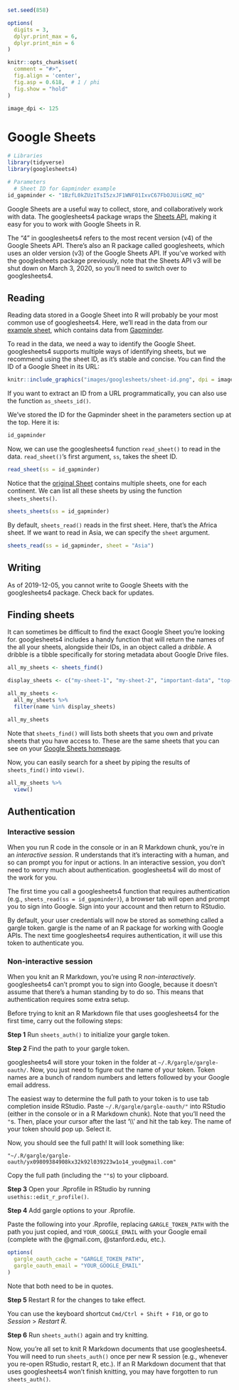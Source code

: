 ```r
set.seed(858)

options(
  digits = 3,
  dplyr.print_max = 6,
  dplyr.print_min = 6
)

knitr::opts_chunk$set(
  comment = "#>",
  fig.align = 'center',
  fig.asp = 0.618,  # 1 / phi
  fig.show = "hold"
)

image_dpi <- 125
```

# Google Sheets

```r
# Libraries
library(tidyverse)
library(googlesheets4)

# Parameters
  # Sheet ID for Gapminder example
id_gapminder <- "1BzfL0kZUz1TsI5zxJF1WNF01IxvC67FbOJUiiGMZ_mQ"
```

Google Sheets are a useful way to collect, store, and collaboratively work with data. The googlesheets4 package wraps the [Sheets API](https://developers.google.com/sheets/api), making it easy for you to work with Google Sheets in R.

The "4" in googlesheets4 refers to the most recent version (v4) of the Google Sheets API. There's also an R package called googlesheets, which uses an older version (v3) of the Google Sheets API. If you've worked with the googlesheets package previously, note that the Sheets API v3 will be shut down on March 3, 2020, so you'll need to switch over to googlesheets4.  

## Reading

Reading data stored in a Google Sheet into R will probably be your most common use of googlesheets4. Here, we'll read in the data from our [example sheet](https://docs.google.com/spreadsheets/d/1BzfL0kZUz1TsI5zxJF1WNF01IxvC67FbOJUiiGMZ_mQ/), which contains data from [Gapminder](https://www.gapminder.org/). 

To read in the data, we need a way to identify the Google Sheet. googlesheets4 supports multiple ways of identifying sheets, but we recommend using the sheet ID, as it's stable and concise. You can find the ID of a Google Sheet in its URL:

```r
knitr::include_graphics("images/googlesheets/sheet-id.png", dpi = image_dpi)
```

If you want to extract an ID from a URL programmatically, you can also use the function `as_sheets_id()`.

We've stored the ID for the Gapminder sheet in the parameters section up at the top. Here it is:

```r
id_gapminder
```

Now, we can use the googlesheets4 function `read_sheet()` to read in the data. `read_sheet()`'s first argument, `ss`, takes the sheet ID.

```r
read_sheet(ss = id_gapminder)
```

Notice that the [original Sheet](https://docs.google.com/spreadsheets/d/1BzfL0kZUz1TsI5zxJF1WNF01IxvC67FbOJUiiGMZ_mQ/) contains multiple sheets, one for each continent. We can list all these sheets by using the function `sheets_sheets()`.

```r
sheets_sheets(ss = id_gapminder)
```

By default, `sheets_read()` reads  in the first sheet. Here, that's the Africa sheet. If we want to read in Asia, we can specify the `sheet` argument.

```r
sheets_read(ss = id_gapminder, sheet = "Asia")
```

## Writing

As of 2019-12-05, you cannot write to Google Sheets with the googlesheets4 package. Check back for updates.

## Finding sheets

It can sometimes be difficult to find the exact Google Sheet you're looking for. googlesheets4 includes a handy function that will return the names of the all your sheets, alongside their IDs, in an object called a _dribble_. A dribble is a tibble specifically for storing metadata about Google Drive files. 

```r
all_my_sheets <- sheets_find()
```

```r
display_sheets <- c("my-sheet-1", "my-sheet-2", "important-data", "top-secret-data")

all_my_sheets <-
  all_my_sheets %>% 
  filter(name %in% display_sheets)
```

```r
all_my_sheets
```

Note that `sheets_find()` will lists both sheets that you own and private sheets that you have access to. These are the same sheets that you can see on your [Google Sheets homepage](https://docs.google.com/spreadsheets/).

Now, you can easily search for a sheet by piping the results of `sheets_find()` into `view()`.

```r
all_my_sheets %>% 
  view()
```

## Authentication

### Interactive session

When you run R code in the console or in an R Markdown chunk, you're in an _interactive session_. R understands that it's interacting with a human, and so can prompt you for input or actions. In an interactive session, you don't need to worry much about authentication. googlesheets4 will do most of the work for you.

The first time you call a googlesheets4 function that requires authentication (e.g., `sheets_read(ss = id_gapminder)`), a browser tab will open and prompt you to sign into Google. Sign into your account and then return to RStudio. 

By default, your user credentials will now be stored as something called a gargle token. gargle is the name of an R package for working with Google APIs. The next time googlesheets4 requires authentication, it will use this token to authenticate you.

### Non-interactive session

When you knit an R Markdown, you're using R _non-interactively_. googlesheets4 can't prompt you to sign into Google, because it doesn't assume that there's a human standing by to do so. This means that authentication requires some extra setup.

Before trying to knit an R Markdown file that uses googlesheets4 for the first time, carry out the following steps:

__Step 1__ Run `sheets_auth()` to initialize your gargle token.

__Step 2__ Find the path to your gargle token. 

googlesheets4 will store your token in the folder at `~/.R/gargle/gargle-oauth/`. Now, you just need to figure out the name of your token. Token names are a bunch of random numbers and letters followed by your Google email address. 

The easiest way to determine the full path to your token is to use tab completion inside RStudio. Paste `~/.R/gargle/gargle-oauth/"` into RStudio (either in the console or in a R Markdown chunk). Note that you'll need the `"`s. Then, place your cursor after the last '\\\\' and hit the tab key. The name of your token should pop up. Select it. 

Now, you should see the full path! It will look something like:

`
"~/.R/gargle/gargle-oauth/yx09809384908kx32k92l039223w1o14_you@gmail.com"
`

Copy the full path (including the `""`s) to your clipboard.

__Step 3__ Open your .Rprofile in RStudio by running `usethis::edit_r_profile()`. 

__Step 4__ Add gargle options to your .Rprofile.

Paste the following into your .Rprofile, replacing `GARGLE_TOKEN_PATH` with the path you just copied, and `YOUR_GOOGLE_EMAIL` with your Google email (complete with the \@gmail.com, \@stanford.edu, etc.). 

```r
options(
  gargle_oauth_cache = "GARGLE_TOKEN_PATH",
  gargle_oauth_email = "YOUR_GOOGLE_EMAIL"
)
```

Note that both need to be in quotes.

__Step 5__ Restart R for the changes to take effect. 

You can use the keyboard shortcut `Cmd/Ctrl + Shift + F10`, or go to _Session_ > _Restart R_. 


__Step 6__ Run `sheets_auth()` again and try knitting.

Now, you're all set to knit R Markdown documents that use googlesheets4. You will need to run `sheets_auth()` once per new R session (e.g., whenever you re-open RStudio, restart R, etc.). If an R Markdown document that that uses googlesheets4 won't finish knitting, you may have forgotten to run `sheets_auth()`. 

